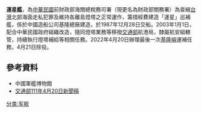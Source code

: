 {{expert-subject|time=2011-12-31T07:18:27+00:00}}
{{refimprove|time=2011-12-31T07:18:27+00:00}}
'''運星艦'''，為[[中華民國|中華民國]]前財政部海關總稅務司署（現更名為財政部關務署）為查緝[[台灣|台灣]]北部海面走私犯罪及維持各離島燈塔之正常運作，籌措經費建造「運星」巡補艦，係於中國造船公司基隆總廠建造，於1987年12月28日交船。2003年1月1日，配合中華民國政府組織改造，隨同燈塔業務等移撥[[交通部|交通部]]航港局，隸屬航安組轄管，持續執行燈塔補給等相關任務。2022年4月20日辦理最後一次[[基隆嶼|基隆嶼]]運補任務，4月21日除役。

==參考資料==
* 中國軍艦博物館
* [https://www.motc.gov.tw/ch/home.jsp?id=14&parentpath=0,2&mcustomize=news_view.jsp&dataserno=202204200006&aplistdn=ou=data,ou=news,ou=chinese,ou=ap_root,o=motc,c=tw&toolsflag=Y&imgfolder=img%2526amp%253B%2526%2523x23%253Bx2f%2526%2523x3b%253Bstandard 交通部111年4月20日新聞稿]

[[分类:军舰|分类:军舰]]